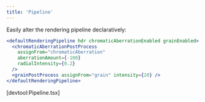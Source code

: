 ```yaml
---
title: 'Pipeline'
---
```


Easily alter the rendering pipeline declaratively:

```jsx
<defaultRenderingPipeline hdr chromaticAberrationEnabled grainEnabled>
  <chromaticAberrationPostProcess
    assignFrom="chromaticAberration"
    aberrationAmount={-100}
    radialIntensity={0.2}
  />
  <grainPostProcess assignFrom="grain" intensity={20} />
</defaultRenderingPipeline>
```

[devtool:Pipeline.tsx]
